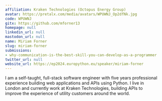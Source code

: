 ```yaml
---
affiliation: Kraken Technologies (Octopus Energy Group)
avatar: https://pretalx.com/media/avatars/WPUWNJ_Op2dfNk.jpg
code: WPUWNJ
gitx: https://github.com/mforner13
homepage: null
linkedin_url: null
mastodon_url: null
name: Miriam Forner
slug: miriam-forner
submissions:
- why-communication-is-the-best-skill-you-can-develop-as-a-programmer
twitter_url: null
website_url: https://ep2024.europython.eu/speaker/miriam-forner
---
```


I am a self-taught, full-stack software engineer with five years professional experience building web applications and APIs using Python. I live in London and currently work at Kraken Technologies, building APIs to improve the experience of utility customers around the world.
